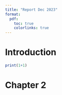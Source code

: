 ```yaml
---
title: "Report Dec 2023"
format:
  pdf:
    toc: true
    colorlinks: true
---
```



# Introduction


```r

print(1+1)
```

# Chapter 2



